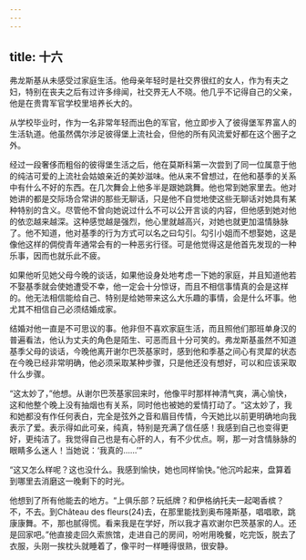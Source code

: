 ```yaml
---
---
---
```

title: 十六
---




弗龙斯基从未感受过家庭生活。他母亲年轻时是社交界很红的女人，作为有夫之妇，特别在丧夫之后有过许多绯闻，社交界无人不晓。他几乎不记得自己的父亲，他是在贵胄军官学校里培养长大的。

从学校毕业时，作为一名非常年轻而出色的军官，他立即步入了彼得堡军界富人的生活轨道。他虽然偶尔涉足彼得堡上流社会，但他的所有风流爱好都在这个圈子之外。

经过一段奢侈而粗俗的彼得堡生活之后，他在莫斯科第一次尝到了同一位属意于他的纯洁可爱的上流社会姑娘亲近的美妙滋味。他从来不曾想过，在他和基季的关系中有什么不好的东西。在几次舞会上他多半是跟她跳舞。他也常到她家里去。他对她讲的都是交际场合常讲的那些无聊话，只是他不自觉地使这些无聊话对她具有某种特别的含义。尽管他不曾向她说过什么不可以公开言谈的内容，但他感到她对他的依恋越来越深。这种感觉越是强烈，他心里就越高兴，对她也就更加温情脉脉了。他不知道，他对基季的行为方式可以名之曰勾引。勾引小姐而不想娶她，这是像他这样的倜傥青年通常会有的一种恶劣行径。可是他觉得这是他首先发现的一种乐事，因而也就乐此不疲。

如果他听见她父母今晚的谈话，如果他设身处地考虑一下她的家庭，并且知道他若不娶基季就会使她遭受不幸，他一定会十分惊讶，而且不相信事情真的会是这样的。他无法相信能给自己、特别是给她带来这么大乐趣的事情，会是什么坏事。他尤其不相信自己必须结婚成家。

结婚对他一直是不可思议的事。他非但不喜欢家庭生活，而且照他们那班单身汉的普遍看法，他认为丈夫的角色是陌生、可恶而且十分可笑的。弗龙斯基虽然不知道基季父母的谈话，今晚他离开谢尔巴茨基家时，感到他和季基之间心有灵犀的状态在今晚已经非常明确，他必须采取某种步骤，只是他还没有想好，可以和应该采取什么步骤。

“这太妙了，”他想。从谢尔巴茨基家回来时，他像平时那样神清气爽，满心愉快，这和他整个晚上没有抽烟也有关系，同时他也被她的爱情打动了。“这太妙了，我和她都没有作任何表白，完全是弦外之音和眉目传情，今天她比以前更明确地向我表示了爱。表示得如此可亲，纯真，特别是充满了信任感！我感到自己也变得更好，更纯洁了。我觉得自己也是有心肝的人，有不少优点。啊，那一对含情脉脉的眼睛多么迷人！当她说：‘我真的……’”

“这又怎么样呢？这也没什么。我感到愉快，她也同样愉快。”他沉吟起来，盘算着到哪里去消磨这一晚剩下的时光。

他想到了所有他能去的地方。“上俱乐部？玩纸牌？和伊格纳托夫一起喝香槟？不，不去。到Château des fleurs(24)去，在那里能找到奥布隆斯基，唱唱歌，跳康康舞。不，那也腻得慌。看来我是在学好，所以我才喜欢谢尔巴茨基家的人。还是回家吧。”他直接走回久索旅馆，走进自己的房间，吩咐用晚餐，吃完饭，脱去了衣服，头刚一挨枕头就睡着了，像平时一样睡得很熟，很安静。